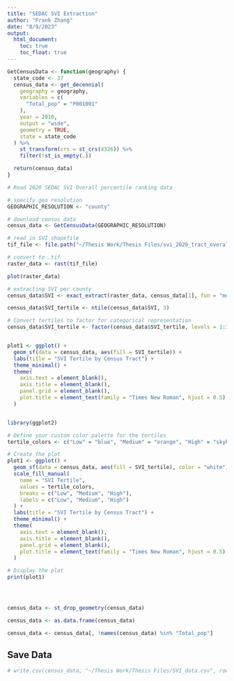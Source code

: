 ```yaml
---
title: "SEDAC SVI Extraction"
author: "Frank Zhang"
date: "8/9/2023"
output: 
  html_document:
    toc: true
    toc_float: true
---
```


```r
GetCensusData <- function(geography) {
  state_code <- 37
  census_data <- get_decennial(
    geography = geography,
    variables = c(
      "Total_pop" = "P001001"
    ),
    year = 2010,
    output = "wide",
    geometry = TRUE,
    state = state_code
  ) %>%
    st_transform(crs = st_crs(4326)) %>%
    filter(!st_is_empty(.))

  return(census_data)
}
```

```r
# Read 2020 SEDAC SVI Overall percentile ranking data

# specify geo resolution
GEOGRAPHIC_RESOLUTION <- "county"

# download census data
census_data <- GetCensusData(GEOGRAPHIC_RESOLUTION)

# read in SVI shapefile
tif_file <- file.path("~/Thesis Work/Thesis Files/svi_2020_tract_overall_nad83.tif")

# convert to .tif
raster_data <- rast(tif_file)

plot(raster_data)

# extracting SVI per county
census_data$SVI <- exact_extract(raster_data, census_data[1], fun = "mean")

census_data$SVI_tertile <- ntile(census_data$SVI, 3)

# Convert tertiles to factor for categorical representation
census_data$SVI_tertile <- factor(census_data$SVI_tertile, levels = 1:3, labels = c("Low", "Medium", "High"))


plot1 <- ggplot() +
  geom_sf(data = census_data, aes(fill = SVI_tertile)) +
  labs(title = "SVI Tertile by Census Tract") +
  theme_minimal() +
  theme(
    axis.text = element_blank(),
    axis.title = element_blank(),
    panel.grid = element_blank(),
    plot.title = element_text(family = "Times New Roman", hjust = 0.5)
  )


library(ggplot2)

# Define your custom color palette for the tertiles
tertile_colors <- c("Low" = "blue", "Medium" = "orange", "High" = "skyblue")

# Create the plot
plot1 <- ggplot() +
  geom_sf(data = census_data, aes(fill = SVI_tertile), color = "white") +
  scale_fill_manual(
    name = "SVI Tertile",
    values = tertile_colors,
    breaks = c("Low", "Medium", "High"),
    labels = c("Low", "Medium", "High")
  ) +
  labs(title = "SVI Tertile by Census Tract") +
  theme_minimal() +
  theme(
    axis.text = element_blank(),
    axis.title = element_blank(),
    panel.grid = element_blank(),
    plot.title = element_text(family = "Times New Roman", hjust = 0.5)
  )

# Display the plot
print(plot1)




census_data <- st_drop_geometry(census_data)

census_data <- as.data.frame(census_data)

census_data <- census_data[, !names(census_data) %in% "Total_pop"]
```

## Save Data

```r
# write.csv(census_data, "~/Thesis Work/Thesis Files/SVI_data.csv", row.names = FALSE)
```
